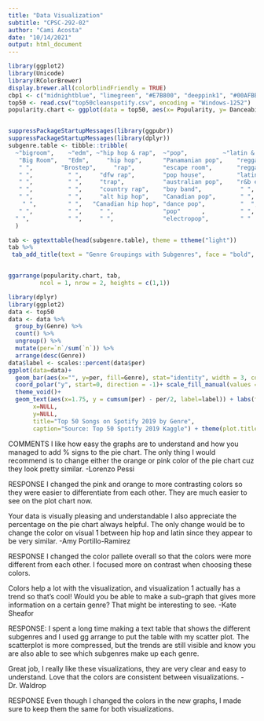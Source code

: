 ---
title: "Data Visualization"
subtitle: "CPSC-292-02"
author: "Cami Acosta"
date: "10/14/2021"
output: html_document
---

```{r}
library(ggplot2)
library(Unicode) 
library(RColorBrewer)
display.brewer.all(colorblindFriendly = TRUE)
cbp1 <- c("midnightblue", "limegreen", "#E7B800", "deeppink1", "#00AFBB")
top50 <- read.csv("top50cleanspotify.csv", encoding = "Windows-1252")
popularity.chart <- ggplot(data = top50, aes(x= Popularity, y= Danceability, col= Genre)) + geom_point(size=2.5) + scale_colour_manual(values=cbp1) + labs(title = "Popularity vs. Danceability in Spotify's Top 50 Songs of 2019", caption="Source: Top 50 Spotify 2019 Kaggle") + theme(plot.title = element_text(color = "#063376"))


suppressPackageStartupMessages(library(ggpubr))
suppressPackageStartupMessages(library(dplyr))
subgenre.table <- tibble::tribble(
  ~"bigroom",    ~"edm", ~"hip hop & rap",  ~"pop",          ~"latin & reggaeton",
   "Big Room",   "Edm",     "hip hop",      "Panamanian pop",    "reggaeton flow",
   " ",        "Brostep",     "rap",        "escape room",       "reggaeton",
   " ",          " ",     "dfw rap",        "pop house",         "latin",
   " ",          " ",     "trap",           "australian pop",    "r&b en espanol",
   " ",          " ",     "country rap",    "boy band",           " ",
   " ",          " ",     "alt hip hop",    "Canadian pop",       " ",
    " ",         " ",   "Canadian hip hop", "dance pop",          "  ",
   " ",          " ",     " ",              "pop"      ,          " ",
  " ",           " ",     " ",              "electropop",         " " 
  )

tab <- ggtexttable(head(subgenre.table), theme = ttheme("light"))
tab %>%
 tab_add_title(text = "Genre Groupings with Subgenres", face = "bold", padding = unit(0.1, "line"))


ggarrange(popularity.chart, tab,
         ncol = 1, nrow = 2, heights = c(1,1))
```

```{r}
library(dplyr)
library(ggplot2)
data <- top50
data <- data %>% 
  group_by(Genre) %>% 
  count() %>% 
  ungroup() %>% 
  mutate(per=`n`/sum(`n`)) %>% 
  arrange(desc(Genre))
data$label <- scales::percent(data$per)
ggplot(data=data)+
  geom_bar(aes(x="", y=per, fill=Genre), stat="identity", width = 3, color = "white") +
  coord_polar("y", start=0, direction = -1)+ scale_fill_manual(values = cbp1) +
  theme_void()+ 
  geom_text(aes(x=1.75, y = cumsum(per) - per/2, label=label)) + labs(fill="Genre",
       x=NULL, 
       y=NULL, 
       title="Top 50 Songs on Spotify 2019 by Genre", 
       caption="Source: Top 50 Spotify 2019 Kaggle") + theme(plot.title = element_text(color = "#063376"))
``` 

COMMENTS
I like how easy the graphs are to understand and how you managed to add % signs to the pie chart. The only thing I would recommend is to change either the orange or pink color of the pie chart cuz they look pretty similar.
-Lorenzo Pessi

RESPONSE
I changed the pink and orange to more contrasting colors so they were easier to differentiate from each other. They are much easier to see on the plot chart now. 

Your data is visually pleasing and understandable I also appreciate the percentage on the pie chart always helpful. The only change would be to change the color on visual 1 between hip hop and latin since they appear to be very similar.
-Amy Portillo-Ramirez

RESPONSE
I changed the color pallete overall so that the colors were more different from each other. I focused more on contrast when choosing these colors. 

Colors help a lot with the visualization, and visualization 1 actually has a trend so that's cool! Would you be able to make a sub-graph that gives more information on a certain genre? That might be interesting to see.
-Kate Sheafor

RESPONSE:
I spent a long time making a text table that shows the different subgenres and I used gg arrange to put the table with my scatter plot. The scatterplot is more compressed, but the trends are still visible and know you are also able to see which subgenres make up each genre. 


Great job, I really like these visualizations, they are very clear and easy to understand. Love that the colors are consistent between visualizations.
- Dr. Waldrop

RESPONSE
Even though I changed the colors in the new graphs, I made sure to keep them the same for both visualizations.
